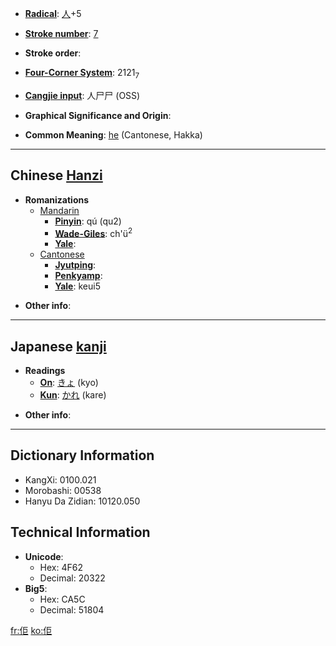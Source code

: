 * '''[[Wiktionary:Chinese radical index| Radical]]''': [[Wiktionary:Chinese radical index 人|人]]+5

* '''[[Wiktionary:Chinese total strokes index|Stroke number]]''': [[Wiktionary:Chinese total strokes index 7|7]]

* '''Stroke order''': 

* '''[[Wiktionary:Chinese four corner index|Four-Corner System]]''': 2121<sub>7</sub>

* '''[[Wiktionary:Chinese Cangjie index|Cangjie input]]''': 人尸尸 (OSS)

* '''Graphical Significance and Origin''': 

* '''Common Meaning''': [[he]] (Cantonese, Hakka)

----

== Chinese [[Hanzi]] ==

* '''Romanizations'''
** [[Mandarin]]
*** '''[[Pinyin]]''': qú (qu2)
*** '''[[Wade-Giles]]''': ch'ü<sup>2</sup>
*** '''[[Yale]]''': 
**[[Cantonese]]
***'''[[Jyutping]]''':
***'''[[Penkyamp]]''': 
***'''[[Yale]]''': keui5

* '''Other info''': 

----

== Japanese [[kanji]] ==

* '''Readings'''
** '''[[On]]''': [[きょ]] (kyo)
** '''[[Kun]]''': [[かれ]] (kare)

* '''Other info''':  

----

== Dictionary Information ==

* KangXi: 0100.021
* Morobashi: 00538
* Hanyu Da Zidian: 10120.050

== Technical Information ==

* '''Unicode''':
** Hex: 4F62
** Decimal: 20322
* '''Big5''':
** Hex: CA5C
** Decimal: 51804

[[fr:佢]]
[[ko:佢]]